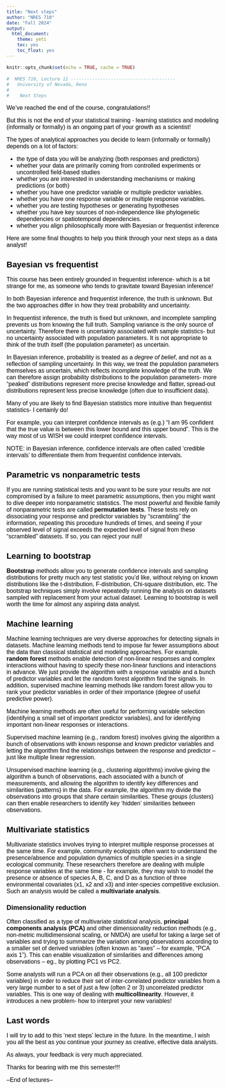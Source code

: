 ```yaml
---
title: "Next steps"
author: "NRES 710"
date: "Fall 2024"
output: 
  html_document: 
    theme: yeti
    toc: yes
    toc_float: yes
---
```


<style type="text/css">
body{ /* Normal  */ font-size: 16px; font-family: Arial; color:black}
th { /* Table Header */ font-size: 16px; /}
td {  /* Table  */ font-size: 14px;}
h1.title {font-size: 30px; color: Black; font-weight: bold;}
.author {font-size: 30px; color: Black; font-weight: bold;}
h1 { /* Header 1 */ font-size: 28px; color: Black; font-weight: bold;}
h2 { /* Header 2 */ font-size: 22px; color: Black; font-weight: bold;}
h3 { /* Header 3 */ font-size: 18px; color: Black; font-weight: bold;}
h4 { /* Header 4 */ font-size: 16px; color: Black; font-weight: bold;}
code.r{ /* Code block */ font-size: 12px;}
pre { /* Code block - determines code spacing between lines */ font-size: 14px;}
.main-container {padding-left: 25px;}
.toc-content {
  width: 75%; /* Increase the width of the main content area */
  margin-left: 27%; /* Ensure this aligns properly with the TOC width */
}
</style>

```r

knitr::opts_chunk$set(echo = TRUE, cache = TRUE)

```


```r

#  NRES 710, Lecture 11 ---------------------------------------                             
#   University of Nevada, Reno                        
#
#    Next Steps                                   

```


We've reached the end of the course, congratulations!! 

But this is not the end of your statistical training - learning statistics and modeling (informally or formally) is an ongoing part of your growth as a scientist!

The types of analytical approaches you decide to learn (informally or formally) depends on a lot of factors: 

* the type of data you will be analyzing (both responses and predictors)
* whether your data are primarily coming from controlled experiments or uncontrolled field-based studies
* whether you are interested in understanding mechanisms or making predictions (or both)
* whether you have one predictor variable or multiple predictor variables. 
* whether you have one response variable or multiple response variables.
* whether you are testing hypotheses or generating hypotheses
* whether you have key sources of non-independence like phylogenetic dependencies or spatiotemporal dependencies. 
* whether you align philosophically more with Bayesian or frequentist inference

Here are some final thoughts to help you think through your next steps as a data analyst!

## Bayesian vs frequentist

This course has been entirely grounded in frequentist inference- which is a bit strange for me, as someone who tends to gravitate toward Bayesian inference! 

In both Bayesian inference and frequentist inference, the truth is unknown. But the two approaches differ in how they treat probability and uncertainty.  

In frequentist inference, the truth is fixed but unknown, and incomplete sampling prevents us from knowing the full truth. Sampling variance is the only source of uncertainty. Therefore there is uncertainty associated with sample statistics- but no uncertainty associated with population parameters. It is not appropriate to think of the truth itself (the population parameter) as uncertain.

In Bayesian inference, probability is treated as a *degree of belief*, and not as a reflection of sampling uncertainty. In this way, we treat the population parameters themselves as uncertain, which reflects incomplete knowledge of the truth. We can therefore assign probability distributions to the population parameters- more "peaked" distributions represent more precise knowledge and flatter, spread-out distributions represent less precise knowledge (often due to insufficient data). 

Many of you are likely to find Bayesian statistics more intuitive than frequentist statistics- I certainly do! 

For example, you can interpret confidence intervals as (e.g.) "I am 95 confident that the true value is between this lower bound and this upper bound". This is the way most of us WISH we could interpret confidence intervals.  

NOTE: in Bayesian inference, confidence intervals are often called 'credible intervals' to differentiate them from frequentist confidence intervals.

## Parametric vs nonparametric tests

If you are running statistical tests and you want to be sure your results are not compromised by a failure to meet parametric assumptions, then you might want to dive deeper into nonparametric statistics. The most powerful and flexible family of nonparametric tests are called **permutation tests**. These tests rely on dissociating your response and predictor variables by "scrambling" the information, repeating this procedure hundreds of times, and seeing if your observed level of signal exceeds the expected level of signal from these "scrambled" datasets. If so, you can reject your null!

## Learning to bootstrap

**Bootstrap** methods allow you to generate confidence intervals and sampling distributions for pretty much any test statistic you'd like, without relying on known distributions like the t-distribution, F-distribution, Chi-square distribution, etc. The bootstrap techniques simply involve repeatedly running the analysis on datasets sampled with replacement from your actual dataset. Learning to bootstrap is well worth the time for almost any aspiring data analyst. 

## Machine learning

Machine learning techniques are very diverse approaches for detecting signals in datasets. Machine learning methods tend to impose far fewer assumptions about the data than classical statistical and modeling approaches. For example, **random forest** methods enable detection of non-linear responses and complex interactions without having to specify these non-linear functions and interactions in advance. We just provide the algorithm with a response variable and a bunch of predictor variables and let the random forest algorithm find the signals. In addition, supervised machine learning methods like random forest allow you to rank your predictor variables in order of their importance (degree of useful predictive power). 

Machine learning methods are often useful for performing variable selection (identifying a small set of important predictor variables), and for identifying important non-linear responses or interactions. 

Supervised machine learning (e.g., random forest) involves giving the algorithm a bunch of observations with known response and known predictor variables and letting the algorithm find the relationships between the response and predictor -- just like multiple linear regression.

Unsupervised machine learning (e.g., clustering algorithms) involve giving the algorithm a bunch of observations, each associated with a bunch of measurements, and allowing the algorithm to identify key differences and similarities (patterns) in the data. For example, the algorithm my divide the observations into groups that share certain similarities. These groups (clusters) can then enable researchers to identify key 'hidden' similarities between observations. 

## Multivariate statistics

Multivariate statistics involves trying to interpret multiple response processes at the same time. For example, community ecologists often want to understand the presence/absence and population dynamics of multiple species in a single ecological community. These researchers therefore are dealing with muliple response variables at the same time - for example, they may wish to model the presence or absence of species A, B, C, and D as a function of three environmental covariates (x1, x2 and x3) and inter-species competitive exclusion. Such an analysis would be called a **multivariate analysis**. 

### Dimensionality reduction

Often classified as a type of multivariate statistical analysis, **principal components analysis (PCA)** and other dimensionality reduction methods (e.g., non-metric multidimensional scaling, or NMDA) are useful for taking a large set of variables and trying to summarize the variation among observations according to a smaller set of derived variables (often known as "axes" -- for example, "PCA axis 1"). This can enable visualization of similarities and differences among observations -- eg., by plotting PC1 vs PC2.

Some analysts will run a PCA on all their observations (e.g., all 100 predictor variables) in order to reduce their set of inter-correlated predictor variables from a very large number to a set of just a few (often 2 or 3) uncorrelated predictor variables. This is one way of dealing with **multicollinearity**. However, it introduces a new problem- how to interpret your new variables!


## Last words

I will try to add to this 'next steps' lecture in the future. In the meantime, I wish you all the best as you continue your journey as creative, effective data analysts. 

As always, your feedback is very much appreciated. 

Thanks for bearing with me this semester!!!





--End of lectures--


















